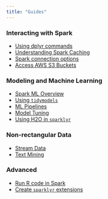 ```yaml
---
title: "Guides"
---
```


::: {layout-ncol="2"}
::: {style="display: block;"}
### Interacting with Spark

- [Using dplyr commands](/guides/dplyr.qmd)  
- [Understanding Spark Caching](/guides/caching.qmd)
- [Spark connection options](/guides/connections.qmd) 
- [Access AWS S3 Buckets](/guides/aws-s3.qmd)
:::
::: {style="display: block;"}
### Modeling and Machine Learning   

- [Spark ML Overview](/guides/mlib.qmd)
- [Using `tidymodels`](/guides/tidymodels.qmd)
- [ML Pipelines](/guides/pipelines.qmd)
- [Model Tuning](/guides/model_tuning.qmd)
- [Using H2O in `sparklyr`](/guides/h2o.qmd)
:::
:::

::: {layout-ncol="2"}
::: {style="display: block;"}
### Non-rectangular Data

- [Stream Data](/guides/streaming.qmd)
- [Text Mining](/guides/textmining.qmd)

:::
::: {style="display: block;"}
### Advanced

- [Run R code in Spark](/guides/distributed-r.qmd)
- [Create `sparklyr` extensions](/guides/extensions.qmd)
:::
:::

